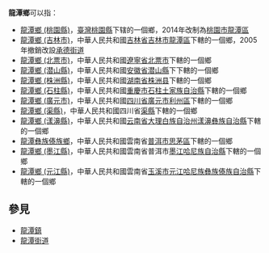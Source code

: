 '''龍潭鄉'''可以指：

*[[龍潭鄉_(桃園縣)|龍潭鄉 (桃園縣)]]，[[臺灣|臺灣]][[桃園縣|桃園縣]]下辖的一個鄉，2014年改制為[[桃園市|桃園市]][[龍潭區_(桃園市)|龍潭區]]
*[[龍潭鄉_(吉林市)|龍潭鄉 (吉林市)]]，中華人民共和國[[吉林省|吉林省]][[吉林市|吉林市]][[龍潭區_(吉林市)|龍潭區]]下轄的一個鄉，2005年撤銷改設[[承德街道|承德街道]]
*[[龍潭鄉_(北票市)|龍潭鄉 (北票市)]]，中華人民共和國[[遼寧省|遼寧省]][[北票市|北票市]]下轄的一個鄉
*[[龍潭鄉_(潜山縣)|龍潭鄉 (潜山縣)]]，中華人民共和國[[安徽省|安徽省]][[潜山縣|潜山縣]]下下轄的一個鄉
*[[龍潭鄉_(株洲縣)|龍潭鄉 (株洲縣)]]，中華人民共和國[[湖南省|湖南省]][[株洲县|株洲县]]下轄的一個鄉
*[[龍潭鄉_(石柱縣)|龍潭鄉 (石柱縣)]]，中華人民共和國[[重慶市|重慶市]][[石柱土家族自治縣|石柱土家族自治縣]]下轄的一個鄉
*[[龍潭鄉_(廣元市)|龍潭鄉 (廣元市)]]，中華人民共和國[[四川省|四川省]][[廣元市|廣元市]][[利州區|利州區]]下轄的一個鄉
*[[龍潭鄉_(渠縣)|龍潭鄉 (渠縣)]]，中華人民共和國四川省[[渠縣|渠縣]]下轄的一個鄉
*[[龍潭鄉_(漾濞縣)|龍潭鄉 (漾濞縣)]]，中華人民共和國[[云南省|云南省]][[大理白族自治州|大理白族自治州]][[漾濞彝族自治縣|漾濞彝族自治縣]]下轄的一個鄉
*[[龍潭彝族傣族鄉|龍潭彝族傣族鄉]]，中華人民共和國雲南省[[普洱市|普洱市]][[思茅區|思茅區]]下轄的一個鄉
*[[龍潭鄉_(墨江縣)|龍潭鄉 (墨江縣)]]，中華人民共和國雲南省普洱市[[墨江哈尼族自治縣|墨江哈尼族自治縣]]下轄的一個鄉
*[[龍潭鄉_(元江縣)|龍潭鄉 (元江縣)]]，中華人民共和國雲南省[[玉溪市|玉溪市]][[元江哈尼族彝族傣族自治縣|元江哈尼族彝族傣族自治縣]]下轄的一個鄉

==參見==
* [[龍潭鎮|龍潭鎮]]
* [[龍潭街道|龍潭街道]]

{{disambig|L龍潭鄉|Cat=三字中国乡名消歧義}}